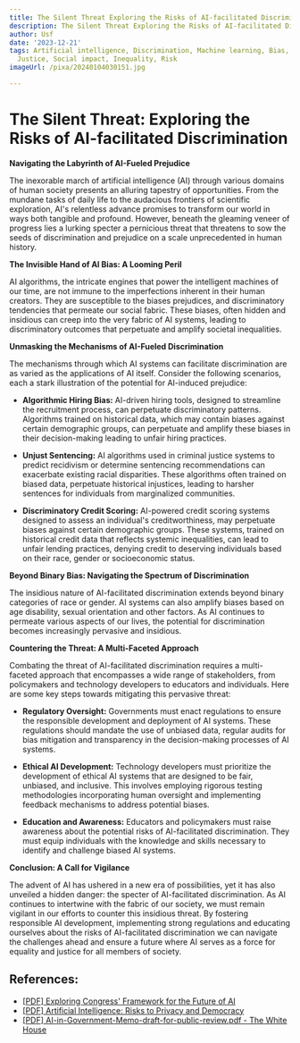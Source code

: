 ```yaml
---
title: The Silent Threat Exploring the Risks of AI-facilitated Discrimination
description: The Silent Threat Exploring the Risks of AI-facilitated Discrimination
author: Usf
date: '2023-12-21'
tags: Artificial intelligence, Discrimination, Machine learning, Bias, Fairness, Ethics,
  Justice, Social impact, Inequality, Risk
imageUrl: /pixa/20240104030151.jpg

---
```

# **The Silent Threat: Exploring the Risks of AI-facilitated  Discrimination**

**Navigating the Labyrinth  of AI-Fueled Prejudice**

The inexorable march of artificial intelligence (AI) through various domains of human society presents an alluring tapestry of opportunities. From the mundane tasks of daily life to the audacious frontiers of scientific exploration, AI's relentless advance promises  to transform our world in ways both tangible and profound.  However, beneath  the gleaming veneer of progress lies a lurking specter a pernicious threat that threatens to sow the  seeds  of discrimination and prejudice on a scale unprecedented in human history.

**The Invisible Hand of AI Bias: A Looming Peril**

AI algorithms, the intricate engines that power the intelligent machines of our time, are not immune to the imperfections inherent in their human creators. They are susceptible to the biases prejudices, and discriminatory tendencies that permeate our  social fabric. These biases, often hidden and insidious can creep  into the very fabric of AI systems, leading to discriminatory outcomes  that perpetuate and  amplify societal inequalities.

**Unmasking the  Mechanisms of AI-Fueled Discrimination**

The mechanisms through which AI systems can facilitate discrimination are  as varied as  the applications of AI itself. Consider  the following scenarios, each a stark illustration of the potential for AI-induced prejudice:

* **Algorithmic  Hiring  Bias:** AI-driven hiring tools, designed to streamline the  recruitment process, can perpetuate discriminatory  patterns. Algorithms trained on historical data,  which may contain  biases against certain demographic  groups,  can perpetuate and  amplify these biases in their decision-making leading to unfair hiring practices.

*  **Unjust Sentencing:** AI algorithms used in criminal justice  systems to predict recidivism or  determine sentencing recommendations can exacerbate existing racial disparities. These algorithms often trained on biased data, perpetuate historical injustices, leading  to harsher sentences  for individuals from marginalized communities.

* **Discriminatory Credit Scoring:** AI-powered  credit scoring systems designed to assess an individual's creditworthiness, may perpetuate biases against certain demographic groups. These systems, trained on historical credit  data that reflects systemic inequalities, can lead to unfair lending practices, denying credit to  deserving individuals based on their  race, gender or socioeconomic status.

**Beyond Binary Bias: Navigating the Spectrum of Discrimination**

The insidious nature of AI-facilitated discrimination extends beyond binary categories of race or gender. AI systems can also amplify biases based on age disability, sexual orientation and other factors. As AI continues to permeate various aspects of our  lives, the potential for discrimination becomes increasingly pervasive and insidious.

**Countering the  Threat: A Multi-Faceted Approach**

Combating the threat of AI-facilitated discrimination requires a multi-faceted approach that encompasses  a wide range of stakeholders, from policymakers and technology developers to educators and individuals. Here are some key steps towards mitigating this pervasive threat:

* **Regulatory Oversight:** Governments must enact regulations to ensure the responsible development and deployment of AI systems. These  regulations should mandate the use of unbiased data, regular audits for bias mitigation and transparency in the decision-making processes of AI systems.

*  **Ethical AI Development:** Technology developers must prioritize the  development of ethical AI systems that  are designed  to be fair, unbiased, and inclusive. This involves  employing rigorous testing methodologies incorporating human oversight and  implementing feedback mechanisms to address potential biases.

* **Education and  Awareness:**  Educators and policymakers must raise awareness about the potential risks of AI-facilitated discrimination. They must equip individuals with the knowledge and skills necessary to  identify and  challenge biased AI systems.

**Conclusion:  A Call  for Vigilance**

The  advent  of AI has ushered in a new era of possibilities, yet  it has also unveiled  a hidden danger: the specter of  AI-facilitated discrimination.  As AI continues to  intertwine  with the fabric of our society, we must remain vigilant  in our efforts to counter  this insidious threat.  By fostering responsible AI development, implementing strong regulations and educating ourselves about the risks  of AI-facilitated discrimination we can  navigate the challenges ahead and ensure a future where AI serves as a force for equality and justice for all members of society.

## References:
- [[PDF] Exploring Congress' Framework for the Future of AI](https://www.help.senate.gov/imo/media/doc/help_committee_gop_final_ai_white_paper1.pdf)
- [[PDF] Artificial Intelligence: Risks to Privacy and Democracy](https://yjolt.org/sites/default/files/21_yale_j.l._tech._106_0.pdf)
- [[PDF] AI-in-Government-Memo-draft-for-public-review.pdf - The White House](https://www.whitehouse.gov/wp-content/uploads/2023/11/AI-in-Government-Memo-draft-for-public-review.pdf)
